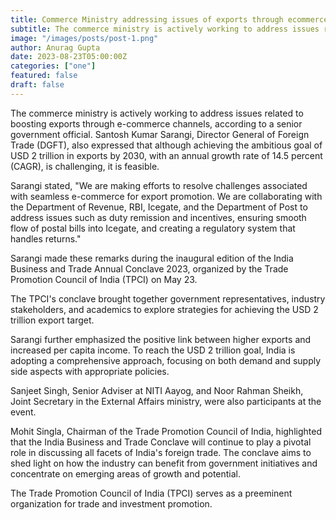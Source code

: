 ```yaml
---
title: Commerce Ministry addressing issues of exports through ecommerce 
subtitle: The commerce ministry is actively working to address issues related to
image: "/images/posts/post-1.png"
author: Anurag Gupta
date: 2023-08-23T05:00:00Z
categories: ["one"]
featured: false
draft: false
---
```


The commerce ministry is actively working to address issues related to boosting exports through e-commerce channels, according to a senior government official. Santosh Kumar Sarangi, Director General of Foreign Trade (DGFT), also expressed that although achieving the ambitious goal of USD 2 trillion in exports by 2030, with an annual growth rate of 14.5 percent (CAGR), is challenging, it is feasible.

Sarangi stated, "We are making efforts to resolve challenges associated with seamless e-commerce for export promotion. We are collaborating with the Department of Revenue, RBI, Icegate, and the Department of Post to address issues such as duty remission and incentives, ensuring smooth flow of postal bills into Icegate, and creating a regulatory system that handles returns."

Sarangi made these remarks during the inaugural edition of the India Business and Trade Annual Conclave 2023, organized by the Trade Promotion Council of India (TPCI) on May 23.

The TPCI's conclave brought together government representatives, industry stakeholders, and academics to explore strategies for achieving the USD 2 trillion export target.

Sarangi further emphasized the positive link between higher exports and increased per capita income. To reach the USD 2 trillion goal, India is adopting a comprehensive approach, focusing on both demand and supply side aspects with appropriate policies.

Sanjeet Singh, Senior Adviser at NITI Aayog, and Noor Rahman Sheikh, Joint Secretary in the External Affairs ministry, were also participants at the event.

Mohit Singla, Chairman of the Trade Promotion Council of India, highlighted that the India Business and Trade Conclave will continue to play a pivotal role in discussing all facets of India's foreign trade. The conclave aims to shed light on how the industry can benefit from government initiatives and concentrate on emerging areas of growth and potential.

The Trade Promotion Council of India (TPCI) serves as a preeminent organization for trade and investment promotion.
